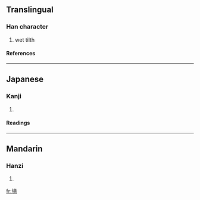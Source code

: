 ==Translingual==
===Han character===
{{Han char|rn=32|rad=土|as=11|sn=14|four=|canj=土卜金月 (GYCB), X土卜金月 (XGYCB)}}
# wet tilth
====References====
{{Han ref|kx=0238.110|dkj=05430|dj=0476.180|hdz=10482.080|uh=5892|ud=22674}}
----
==Japanese==
===Kanji===
{{ja-kanji|grade=|rs=土11}}
# {{defn|Japanese}} 
====Readings====
{{ja-readings|on=[[しょう]] (shō)|kun=}}
----
==Mandarin==
===Hanzi===
{{cmn-hanzi|pin=[[shāng]] ([[shang1]])|wg=shang<sup>1</sup>}}
# {{defn|Mandarin}}

[[fr:墒]]